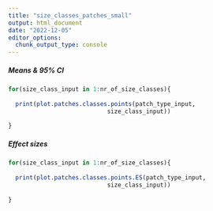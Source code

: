 ```yaml
---
title: "size_classes_patches_small"
output: html_document
date: "2022-12-05"
editor_options: 
  chunk_output_type: console
---
```


##### Means & 95% CI

```r
for(size_class_input in 1:nr_of_size_classes){
  
  print(plot.patches.classes.points(patch_type_input,
                            size_class_input))
  
}
```


##### Effect sizes

```r
for(size_class_input in 1:nr_of_size_classes){
  
  print(plot.patches.classes.points.ES(patch_type_input,
                            size_class_input))
  
}
```